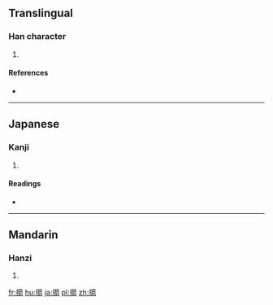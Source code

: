 ==Translingual==

===Han character===
{{Han char|rn=64|rad=手|as=15|sn=18|four=|canj=手竹廿弓 (QHTN)}}

# {{defn|Han|sort=手15}}

====References====
* {{Han ref|kx=0461.070|dkj=12898|dj=0810.180|hdz=31981.030|uh=64F6|ud=25846}}

----

==Japanese==

===Kanji===
{{ja-kanji|grade=|rs=手15}}

# {{defn|lang=ja|sort=手15}}

====Readings====
* {{ja-readings|on=[[せん]] (sen)|kun=[[ただす]] (tadasu)}}

----

==Mandarin==

===Hanzi===
{{cmn-hanzi|pin=[[jiàn]] ([[jian4]]), [[là]] ([[la4]])|wg=chien<sup>4</sup>, la<sup>4</sup>}}

# {{defn|lang=cmn|sort=手15}}

[[fr:擶]]
[[hu:擶]]
[[ja:擶]]
[[pl:擶]]
[[zh:擶]]